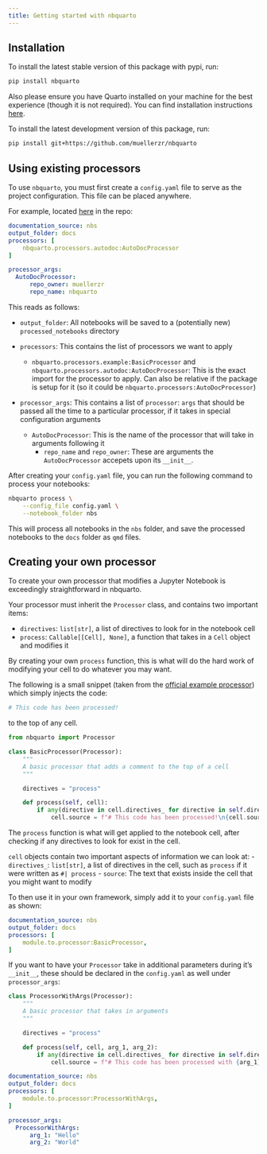 ```yaml
---
title: Getting started with nbquarto
---
```


## Installation

To install the latest stable version of this package with pypi, run:

```bash
pip install nbquarto
```

Also please ensure you have Quarto installed on your machine for the best experience (though it is not required). You can find installation 
instructions [here](https://quarto.org/docs/get-started/).

To install the latest development version of this package, run:

```bash
pip install git+https://github.com/muellerzr/nbquarto
```

## Using existing processors

To use `nbquarto`, you must first create a `config.yaml` file to serve as the 
project configuration. This file can be placed anywhere.

For example, located [here](https://github.com/muellerzr/nbquarto/blob/main/config.yaml) in the repo:

```yaml
documentation_source: nbs
output_folder: docs
processors: [
    nbquarto.processors.autodoc:AutoDocProcessor
]

processor_args:
  AutoDocProcessor: 
      repo_owner: muellerzr
      repo_name: nbquarto
```
This reads as follows:

- `output_folder`: All notebooks will be saved to a (potentially new) `processed_notebooks` directory

- `processors`: This contains the list of processors we want to apply
  
  - `nbquarto.processors.example:BasicProcessor` and `nbquarto.processors.autodoc:AutoDocProcessor`: This is the exact import for the processor to apply. Can also be relative if the package is setup for it (so it could be `nbquarto.processors:AutoDocProcessor`)
- `processor_args`: This contains a list of `processor`: `args` that should be passed all the time to a particular processor, if it takes in special configuration arguments
  - `AutoDocProcessor`: This is the name of the processor that will take in arguments following it
    - `repo_name` and `repo_owner`: These are arguments the `AutoDocProcessor` accepets upon its `__init__`.

After creating your `config.yaml` file, you can run the following command to process your notebooks:

```bash
nbquarto process \
    --config_file config.yaml \
    --notebook_folder nbs 
```

This will process all notebooks in the `nbs` folder, and save the processed notebooks to the `docs` folder as `qmd` files.

## Creating your own processor

To create your own processor that modifies a Jupyter Notebook is exceedingly straightforward in nbquarto.

Your processor must inherit the `Processor` class, and contains two important items:

- `directives`: `list[str]`, a list of directives to look for in the notebook cell
- `process`: `Callable[[Cell], None]`, a function that takes in a `Cell` object and modifies it

By creating your own `process` function, this is what will do the hard work of modifying your cell to do 
whatever you may want. 

The following is a small snippet (taken from the [official example processor](src/nbquarto/processors/example.py)) which simply injects the code:

```python
# This code has been processed!
```
to the top of any cell.

```python
from nbquarto import Processor

class BasicProcessor(Processor):
    """
    A basic processor that adds a comment to the top of a cell
    """

    directives = "process"

    def process(self, cell):
        if any(directive in cell.directives_ for directive in self.directives):
            cell.source = f"# This code has been processed!\n{cell.source}"
```

The `process` function is what will get applied to the notebook cell, after checking if any directives to look for exist in the cell. 

`cell` objects contain two important aspects of information we can look at:
- `directives_`: `list[str]`, a list of directives in the cell, such as `process` if it were written as `#| process`
- `source`: The text that exists inside the cell that you might want to modify

To then use it in your own framework, simply add it to your `config.yaml` file as shown:

```yaml
documentation_source: nbs
output_folder: docs
processors: [
    module.to.processor:BasicProcessor,
]
```

If you want to have your `Processor` take in additional parameters during it's `__init__`, these should be declared in the `config.yaml` as well
under `processor_args`:

```python
class ProcessorWithArgs(Processor):
    """
    A basic processor that takes in arguments
    """

    directives = "process"

    def process(self, cell, arg_1, arg_2):
        if any(directive in cell.directives_ for directive in self.directives):
            cell.source = f"# This code has been processed with {arg_1}, {arg_2}!\n{cell.source}"
```

```yaml
documentation_source: nbs
output_folder: docs
processors: [
    module.to.processor:ProcessorWithArgs,
]

processor_args:
  ProcessorWithArgs: 
      arg_1: "Hello"
      arg_2: "World"
```
